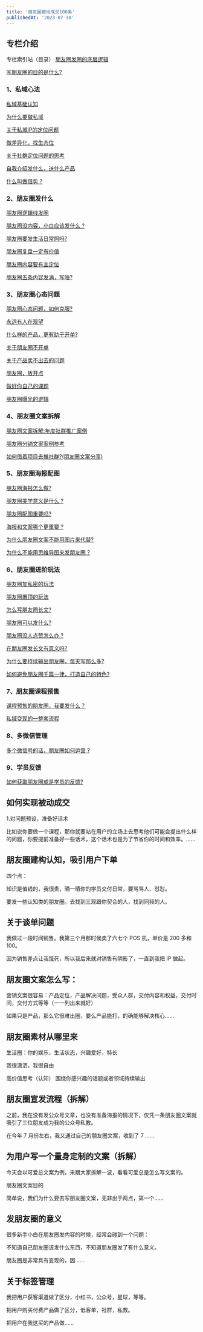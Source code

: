 ```yaml
---
title: '朋友圈被动成交100条'
publishedAt: '2023-07-30'
---
```


## 专栏介绍

专栏索引站（目录）
[朋友圈发圈的底层逻辑](https://xiaobot.net/post/c2006b7d-3260-486d-83f3-aadb742e5c24)

[写朋友圈的目的是什么?](https://xiaobot.net/post/a77850a1-9fea-4be0-9818-aea97b5924e4)

### 1、私域心法

[私域基础认知](https://xiaobot.net/post/02cbc218-1b41-4487-9a67-425b53459ff3)

[为什么要做私域](https://xiaobot.net/post/6b6fd702-4b29-420c-8853-48e518ca8ca5)

[关于私域IP的定位问题](https://xiaobot.net/post/f215d907-9087-4f30-967c-401602e9ac30)

[做差异化，找生态位](https://xiaobot.net/post/3db17524-f9cd-4dc8-b139-53b3f4f3175c)

[关于社群定位问题的思考](https://xiaobot.net/post/a4029699-4e80-4fb8-a10b-a85925f890ec)

[自我介绍发什么，送什么产品](https://xiaobot.net/post/a8f4fa49-4c89-45e5-9c67-cc2db109af69)

[什么叫做借势 ?](https://xiaobot.net/post/095a131d-0c84-4510-bebf-60c386fe6e10)

### 2、朋友圈发什么

[朋友圈逻辑线发圈](https://xiaobot.net/post/2a87be79-4016-4bd1-b132-5fc7faea65a6)

[朋友圈没内容，小白应该发什么 ?](https://xiaobot.net/post/dde776e1-71b0-4f2b-8abb-13f16a7f0085)

[朋友圈要发生活日常照吗?](https://xiaobot.net/post/2e9f577b-44c7-4cdb-8efa-7affe75cadb2)

[朋友圈复盘一定有价值](https://xiaobot.net/post/b95281c2-7e60-4a46-a262-24bd05ed4784)

[朋友圈内容要有主定位](https://xiaobot.net/post/9037e486-8889-4124-857e-a14be8f6a67f)

[朋友圈五条内容发满，写啥?](https://xiaobot.net/post/65e9fd40-3665-4036-aa50-60c66e18c00f)

### 3、朋友圈心态问题

[朋友圈心态问题，如何克服?](https://xiaobot.net/post/50d60937-158c-4dcb-8f3f-0a781123dc3b)

[永远有人在观望](https://xiaobot.net/post/ed3d9c57-88d7-404d-9e55-6d3f9422c355)

[什么样的产品，更有助于开单?](https://xiaobot.net/post/b8ef63a9-6900-47c2-932c-89b3209c4d5a)

[关于朋友圈不开单](https://xiaobot.net/post/b1fa2334-d9e1-48ba-9e42-b398e2380b90)

[关于产品卖不出去的问题](https://xiaobot.net/post/f29f7063-abc9-4a39-aa16-0949a23e029e)

[朋友圈，放开点](https://xiaobot.net/post/b8ec0cd9-7c10-429e-9d9e-870ecd116789)

[做好你自己的课题](https://xiaobot.net/post/eaade957-2522-450a-b089-20e709858126)

[朋友圈曝光的逻辑](https://xiaobot.net/post/4e167a77-441a-477a-a82b-88fdb6b56805)

### 4、朋友圈文案拆解

[朋友圈文案拆解:年度社群推广案例](https://xiaobot.net/post/530a6f9a-7742-4b3b-ac91-490f2cc47f0c)

[朋友圈分销文案案例参考](https://xiaobot.net/post/e11aac56-94ae-4aa2-ad10-3f49aaec95a0)

[如何借着项目去推社群?(朋友圈文案分享)](https://xiaobot.net/post/2304ac68-a888-4dc9-8723-7da4c0d03ca9)

### 5、朋友圈海报配图

[朋友圈海报怎么做?](https://xiaobot.net/post/27933644-2cd9-498c-ba08-d3d276b81246)

[朋友圈美学意义是什么 ?](https://xiaobot.net/post/517d7702-ead6-4b5f-9350-03e165209a6d)

[朋友圈配图重要吗?](https://xiaobot.net/post/c210d372-4966-4eb7-90c2-9b85a3d5234c)

[海报和文案哪个更重要 ?](https://xiaobot.net/post/d0272fbf-b514-443b-ad18-1f261dbeab87)

[为什么朋友圈文案不能用图片来代替?](https://xiaobot.net/post/2cff48c0-d272-4deb-8441-f19c873ed93f)

[为什么不能用思维导图来发朋友圈 ?](https://xiaobot.net/post/d77ebe82-f2f6-4fe9-9d6f-957020af0c1f)

### 6、朋友圈进阶玩法

[朋友圈加私密的玩法](https://xiaobot.net/post/9cbd1694-d83e-4860-9ec0-7eefffe32d19)

[朋友圈置顶的玩法](https://xiaobot.net/post/3ef89853-d036-4341-87d2-52aaf772f8a5)

[怎么写朋友圈长文?](https://xiaobot.net/post/2a066f53-3d21-4ec8-b46b-ed78772adc35)

[朋友圈可以发什么?](https://xiaobot.net/post/a81b8e05-8c74-47ea-b3eb-dcebe562344b)

[朋友圈没人点赞怎么办 ?](https://xiaobot.net/post/fd4b4114-fad5-4250-b23a-1633d64601ba)

[在朋友圈发长文有意义吗?](https://xiaobot.net/post/ebea76b6-9794-45e2-bb58-29fbf3bdaa3b)

[为什么要持续输出朋友圈，每天写那么多?](https://xiaobot.net/post/fddf0572-7eb0-47ad-9c29-e2f2e0c8c28c)

[如何避免朋友圈千篇一律，打造自己的特色?](https://xiaobot.net/post/d84d2dc7-b48b-4a2c-bd2b-5bd899be6965)

### 7、朋友圈课程预售

[课程预售的朋友圈，我要发什么？](https://xiaobot.net/post/ce55f49c-47b1-4a95-8e7c-69bc32c38e64)

[私域变现的一整套流程](https://xiaobot.net/post/13c7dee5-5d33-482b-b2f6-e60654a6df33)

### 8、多微信管理

[多个微信号的话，朋友圈如何运营 ?](https://xiaobot.net/post/da2eec34-2977-4f6b-ae3d-67586724669c)

### 9、学员反馈

[如何获取朋友圈或是学员的反馈?](https://xiaobot.net/post/32a3bec2-b008-4240-a860-ca73312741ab)


## 如何实现被动成交
1.对问题预设，准备好话术

比如说你要做一个课程，那你就要站在用户的立场上去思考他们可能会提出什么样的问题，你要提前准备好一些话术，这个话术也是为了节省你的时间和效率。......

## 朋友圈建构认知，吸引用户下单
四个点：

知识是值钱的，我很贵，晒一晒你的学员交付日常，要骂骂人、怼怼。

要发一些认知类的朋友圈。去找到三观跟你契合的人，找到同频的人。

## 关于谈单问题
我做过一段时间销售。我第三个月那时候卖了六七个 POS 机，单价是 200 多和 100。

因为销售差点让我饿死，所以我后来就对销售有阴影了，一直到我把 IP 做起。

## 朋友圈文案怎么写：
营销文案很容易：产品定位，产品解决问题，受众人群，交付内容和权益，交付时间，交付方式等等（一一列出来就好）

如果只是产品，那么它很难出圈，要么产品能打，的确能够解决核心......

## 朋友圈素材从哪里来
生活圈：你的娱乐，生活状态，兴趣爱好，特长

我很潇洒，我很自由

高价值思考（认知） 围绕你感兴趣的话题或者领域持续输出

## 朋友圈宣发流程（拆解）
之前，我在没有发公众号文章，也没有准备海报的情况下，仅凭一条朋友圈文案就吸引了三位朋友成为我的公众号私教。

在今年 7 月份左右，我又通过自己的朋友圈文案，收到了 7 ......

## 为用户写一个量身定制的文案（拆解）
今天会以可爱总文案为例，来跟大家拆解一波，看看可爱总是怎么写文案的。

朋友圈文案目的

简单说，我们为什么要去写朋友圈文案，无非出于两点，第一个......

## 发朋友圈的意义
很多新手小白在朋友圈发内容的时候，经常会碰到一个问题：

不知道自己朋友圈该发什么东西，不知道朋友圈发了有什么意义。

朋友圈是非常具有变现的，因......

## 关于标签管理
我把用户获客渠道做了区分，小红书，公众号，星球，等等。

把用户购买付费产品做了区分，低客单，社群，私教。

把用户在我这买的产品做......

